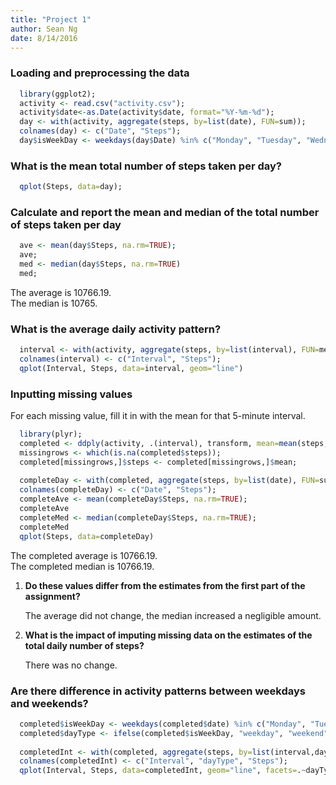 ```yaml
---
title: "Project 1"
author: Sean Ng
date: 8/14/2016
---
```


### Loading and preprocessing the data

```r
  library(ggplot2);
  activity <- read.csv("activity.csv");
  activity$date<-as.Date(activity$date, format="%Y-%m-%d");
  day <- with(activity, aggregate(steps, by=list(date), FUN=sum));
  colnames(day) <- c("Date", "Steps");
  day$isWeekDay <- weekdays(day$Date) %in% c("Monday", "Tuesday", "Wednesday", "Thursday", "Friday");
```

### What is the mean total number of steps taken per day?

```r
  qplot(Steps, data=day);
```

### Calculate and report the mean and median of the total number of steps taken per day

```r
  ave <- mean(day$Steps, na.rm=TRUE);
  ave;
  med <- median(day$Steps, na.rm=TRUE)
  med;
```

The average is 10766.19.  
The median is 10765.

### What is the average daily activity pattern?

```r
  interval <- with(activity, aggregate(steps, by=list(interval), FUN=mean, na.rm=TRUE));
  colnames(interval) <- c("Interval", "Steps");
  qplot(Interval, Steps, data=interval, geom="line")
```

### Inputting missing values

For each missing value, fill it in with the mean for that 5-minute interval.

```r
  library(plyr);
  completed <- ddply(activity, .(interval), transform, mean=mean(steps, na.rm=TRUE));
  missingrows <- which(is.na(completed$steps));
  completed[missingrows,]$steps <- completed[missingrows,]$mean;
  
  completeDay <- with(completed, aggregate(steps, by=list(date), FUN=sum, na.rm=TRUE));
  colnames(completeDay) <- c("Date", "Steps");
  completeAve <- mean(completeDay$Steps, na.rm=TRUE);
  completeAve
  completeMed <- median(completeDay$Steps, na.rm=TRUE);
  completeMed
  qplot(Steps, data=completeDay)
```

The completed average is 10766.19.  
The completed median is 10766.19.

1. **Do these values differ from the estimates from the first part of the assignment?**

    The average did not change, the median increased a negligible amount.

2. **What is the impact of imputing missing data on the estimates of the total daily number of steps?**
 
    There was no change.
    
### Are there difference in activity patterns between weekdays and weekends?

```r
  completed$isWeekDay <- weekdays(completed$date) %in% c("Monday", "Tuesday", "Wednesday", "Thursday", "Friday");
  completed$dayType <- ifelse(completed$isWeekDay, "weekday", "weekend");
  
  completedInt <- with(completed, aggregate(steps, by=list(interval,dayType), FUN=mean, na.rm=TRUE));
  colnames(completedInt) <- c("Interval", "dayType", "Steps");
  qplot(Interval, Steps, data=completedInt, geom="line", facets=.~dayType)
```